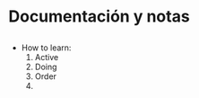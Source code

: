 # Documentación y notas
## 

- How to learn:
    1. Active
    2. Doing
    3. Order 
    4. 
    
    